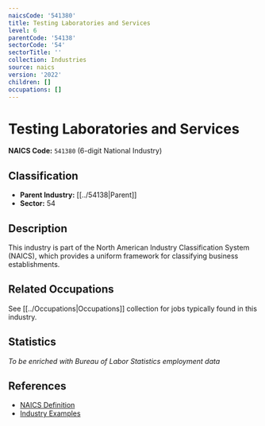 ```yaml
---
naicsCode: '541380'
title: Testing Laboratories and Services
level: 6
parentCode: '54138'
sectorCode: '54'
sectorTitle: ''
collection: Industries
source: naics
version: '2022'
children: []
occupations: []
---
```

# Testing Laboratories and Services

**NAICS Code:** `541380` (6-digit National Industry)

## Classification

- **Parent Industry:** [[../54138|Parent]]
- **Sector:** 54

## Description

This industry is part of the North American Industry Classification System (NAICS), which provides a uniform framework for classifying business establishments.

## Related Occupations

See [[../Occupations|Occupations]] collection for jobs typically found in this industry.

## Statistics

*To be enriched with Bureau of Labor Statistics employment data*

## References

- [NAICS Definition](https://www.census.gov/naics/)
- [Industry Examples](https://www.census.gov/naics/2022NAICS/)
